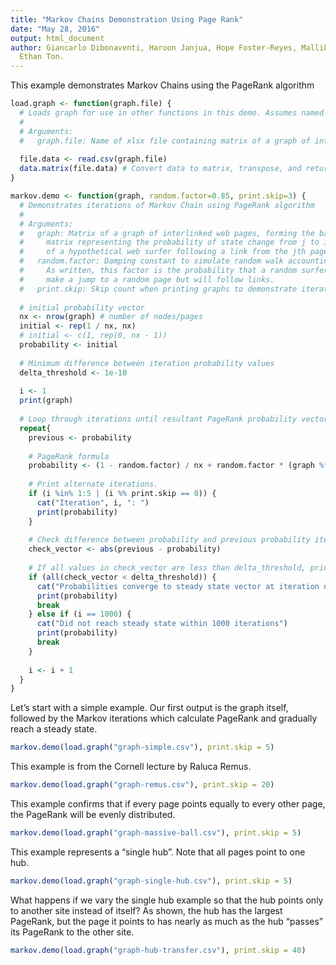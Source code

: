 ```yaml
---
title: "Markov Chains Demonstration Using Page Rank"
date: "May 28, 2016"
output: html_document
author: Giancarlo Dibonaventi, Haroon Janjua, Hope Foster-Reyes, Mallika Thanky,
  Ethan Ton.
---
```


This example demonstrates Markov Chains using the PageRank algorithm

```r
load.graph <- function(graph.file) {
  # Loads graph for use in other functions in this demo. Assumes named file is in working directory.
  #
  # Arguments:
  #   graph.file: Name of xlsx file containing matrix of a graph of interlinked web pages.
  
  file.data <- read.csv(graph.file) 
  data.matrix(file.data) # Convert data to matrix, transpose, and return
}

markov.demo <- function(graph, random.factor=0.85, print.skip=3) {
  # Demonstrates iterations of Markov Chain using PageRank algorithm
  #
  # Arguments: 
  #   graph: Matrix of a graph of interlinked web pages, forming the basis of the transition
  #     matrix representing the probability of state change from j to i, i.e. the probability
  #     of a hypothetical web surfer following a link from the jth page to the ith page.
  #   random.factor: Damping constant to simulate random walk accounting for issue of isolated pages.
  #     As written, this factor is the probability that a random surfer will *not*
  #     make a jump to a random page but will follow links.
  #   print.skip: Skip count when printing graphs to demonstrate iterations.
  
  # initial probability vector
  nx <- nrow(graph) # number of nodes/pages
  initial <- rep(1 / nx, nx)
  # initial <- c(1, rep(0, nx - 1))
  probability <- initial
  
  # Minimum difference between iteration probability values
  delta_threshold <- 1e-10
  
  i <- 1
  print(graph)
  
  # Loop through iterations until resultant PageRank probability vector is stable to threshold delta
  repeat{
    previous <- probability
    
    # PageRank formula
    probability <- (1 - random.factor) / nx + random.factor * (graph %*% probability)
    
    # Print alternate iterations.
    if (i %in% 1:5 | (i %% print.skip == 0)) {
      cat("Iteration", i, ": ")
      print(probability)
    }
    
    # Check difference between probability and previous probability iteration.
    check_vector <- abs(previous - probability)
    
    # If all values in check_vector are less than delta_threshold, print result and end.
    if (all(check_vector < delta_threshold)) {
      cat("Probabilities converge to steady state vector at iteration number", i, ": ")
      print(probability)
      break      
    } else if (i == 1000) {
      cat("Did not reach steady state within 1000 iterations")
      print(probability)
      break
    }
    
    i <- i + 1
  }
}
```

Let's start with a simple example. Our first output is the graph itself, followed by the Markov iterations which calculate PageRank and gradually reach a steady state.

```r
markov.demo(load.graph("graph-simple.csv"), print.skip = 5)
```

This example is from the Cornell lecture by Raluca Remus.

```r
markov.demo(load.graph("graph-remus.csv"), print.skip = 20)
```

This example confirms that if every page points equally to every other page, the PageRank will be evenly distributed.

```r
markov.demo(load.graph("graph-massive-ball.csv"), print.skip = 5)
```

This example represents a "single hub". Note that all pages point to one hub.

```r
markov.demo(load.graph("graph-single-hub.csv"), print.skip = 5)
```

What happens if we vary the single hub example so that the hub points only to another site instead of itself? As shown, the hub has the largest PageRank, but the page it points to has nearly as much as the hub "passes" its PageRank to the other site.

```r
markov.demo(load.graph("graph-hub-transfer.csv"), print.skip = 40)
```
